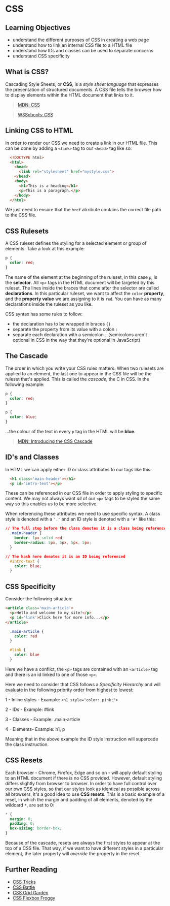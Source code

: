 # CSS

## Learning Objectives

- understand the different purposes of CSS in creating a web page
- understand how to link an internal CSS file to a HTML file
- understand how IDs and classes can be used to separate concerns
- understand CSS specificity

## What is CSS?

Cascading Style Sheets, or **CSS**, is a *style sheet language* that expresses the presentation of structured documents. A CSS file tells the browser how to display elements within the HTML document that links to it.

> [MDN: CSS](https://developer.mozilla.org/en-US/docs/Web/CSS)

> [W3Schools: CSS](https://www.w3schools.com/css/default.asp)

## Linking CSS to HTML

In order to render our CSS we need to create a link in our HTML file. This can be done by adding a `<link>` tag to our `<head>` tag like so:

```html
  <!DOCTYPE html>
  <html>
    <head>
      <link rel="stylesheet" href="mystyle.css">
    </head>
    <body>
      <h1>This is a heading</h1>
      <p>This is a paragraph.</p>
    </body>
  </html>
```
We just need to ensure that the `href` atrribute contains the correct file path to the CSS file.

## CSS Rulesets

A CSS ruleset defines the styling for a selected element or group of elements. Take a look at this example:

```css
p {
  color: red;
}
```

The name of the element at the beginning of the ruleset, in this case `p`, is the **selector**. All `<p>` tags in the HTML document will be targeted by this ruleset. The lines inside the braces that come after the selector are called **declarations**. In this particular ruleset, we want to affect the `color` **property**, and the **property value** we are assigning to it is `red`. You can have as many declarations inside the ruleset as you like.

CSS syntax has some rules to follow:

- the declaration has to be wrapped in braces `{}`
- separate the property from its value with a colon `:`
- separate each declaration with a semicolon `;` (semicolons aren't optional in CSS in the way that they're optional in JavaScript)

## The Cascade

The order in which you write your CSS rules matters. When two rulesets are applied to an element, the last one to appear in the CSS file will be the ruleset that's applied. This is called the *cascade*, the C in CSS. In the following example:

```css
p {
  color: red;
}

p {
  color: blue;
}
```

...the colour of the text in every `p` tag in the HTML will be **blue**.

> [MDN: Introducing the CSS Cascade](https://developer.mozilla.org/en-US/docs/Web/CSS/Cascade)

## ID's and Classes

In HTML we can apply either ID or class attributes to our tags like this:

```html
  <h1 class='main-header'></h1>
  <p id='intro-text'></p>
```

These can be referenced in our CSS file in order to apply styling to specific content. We may not always want *all* of our `<p>` tags to be styled the same way so this enables us to be more selective.

When referencing these attributes we need to use specific syntax. A class style is denoted with a `'.'` and an ID style is denoted with a `'#'` like this:

```css
// The full stop before the class denotes it is a class being referenced
  .main-header {
    border: 1px solid red;
    border-radius: 5px, 5px, 5px, 5px;
  }

// The hash here denotes it is an ID being referenced
  #intro-text {
    color: blue;
  }
```

## CSS Specificity

Consider the following situation:

```html
<article class='main-article'>
  <p>Hello and welcome to my site!</p>
  <p id='link'>Click here for more info...</p>
</article>
```

```css
  .main-article {
    color: red
  }

  #link {
    color: blue
  }
```
Here we have a conflict, the `<p>` tags are contained with an `<article>` tag and there is an id linked to one of those `<p>`.

Here we need to consider that CSS follows a *Specificity Hierarchy* and will evaluate in the following priority order from highest to lowest:

1 - Inline styles - Example: `<h1 style="color: pink;">`

2 - IDs - Example: #link

3 - Classes - Example: .main-article

4 - Elements- Example: h1, p

Meaning that in the above example the ID style instruction will supercede the class instruction.

## CSS Resets

Each browser - Chrome, Firefox, Edge and so on - will apply default styling to an HTML document if there is no CSS provided. However, default styling differs slightly from browser to browser. In order to have full control over our own CSS styles, so that our styles look as identical as possible across all browsers, it's a good idea to use **CSS resets**. This is a basic example of a reset, in which the margin and padding of all elements, denoted by the wildcard `*`, are set to 0:

```css
* {
  margin: 0;
  padding: 0;
  box-sizing: border-box;
}
```

Because of the cascade, resets are always the first styles to appear at the top of a CSS file. That way, if we want to have different styles in a particular element, the later property will *override* the property in the reset.

## Further Reading

- [CSS Tricks](https://css-tricks.com/)
- [CSS Battle](https://cssbattle.dev/)
- [CSS Grid Garden](https://cssgridgarden.com/)
- [CSS Flexbox Froggy](https://flexboxfroggy.com/)